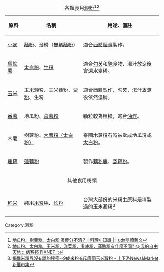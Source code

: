 {| class="wikitable" style="font-size:small"
|+各類食用[[澱粉]]<ref>[http://mag.udn.com/mag/reading/storypage.jsp?f_ART_ID=419728 地瓜粉、樹薯粉、太白粉 傻傻分不清？ | 料理小知識 | | udn閱讀藝文]</ref><ref>[http://sai3026.pixnet.net/blog/post/151170918-%E5%9C%B0%E7%93%9C%E7%B2%89%E3%80%81%E5%A4%AA%E7%99%BD%E7%B2%89%E3%80%81%E7%8E%89%E7%B1%B3%E7%B2%89%E3%80%81%E6%B4%8B%E8%8F%9C%E7%B2%89%E3%80%81%E6%9E%9C%E5%87%8D%E7%B2%89%E3%80%81 地瓜粉、太白粉、玉米粉、洋菜粉、果凍粉、蒟酪粉有什麼不同? @ 我的自由天地 :: 痞客邦 PIXNET ::]{{vc|time=2017-12-09}}</ref>
! 原料 !! 名稱 !! 用途、備註
|-
| [[小麥]] || [[麵粉]]、澄粉（[[無筋麵粉]]） || 適合[[西式糕點|西點]][[麵食]]製作。
|-
| [[馬鈴薯]] || [[太白粉]]、[[生粉]] || 適合[[勾芡]]和[[醃]]食物，湯汁放涼後會還水變稀。
|-
| [[玉米]] || [[玉米澱粉]]、[[玉米麵粉]]、[[粟粉]]、生粉 || 適合西點製作、勾芡，湯汁放涼後依然濃稠。
|-
| [[番薯]] || 地瓜粉、[[蕃薯粉]] || 顆粒較為粗糙，適合[[油炸]]。
|-
| [[木薯]] || 樹薯粉、[[木薯粉|木薯粉（太白粉）]] || 泰國木薯粉有時被當成地瓜粉或[[太白粉]]。
|-
| [[蓮藕]] || [[蓮藕粉]] || 製作[[藕粉羹]]、[[蒸藕粉]]。
|-
| colspan="3" style="text-align: center;" | 其他食用粉類
|-
| [[稻米]] || 純米[[米粉]]絲、[[炊粉]] || 台灣大部份的米粉主原料是精製過的玉米澱粉<ref>[http://www.newsmarket.com.tw/blog/23881/ 揭開米粉界沒有說的秘密--9成米粉充斥廉價玉米澱粉 - 上下游News&Market新聞市集]</ref>
|}<noinclude>

{{Template reference list}}

[[Category:澱粉]]</noinclude>